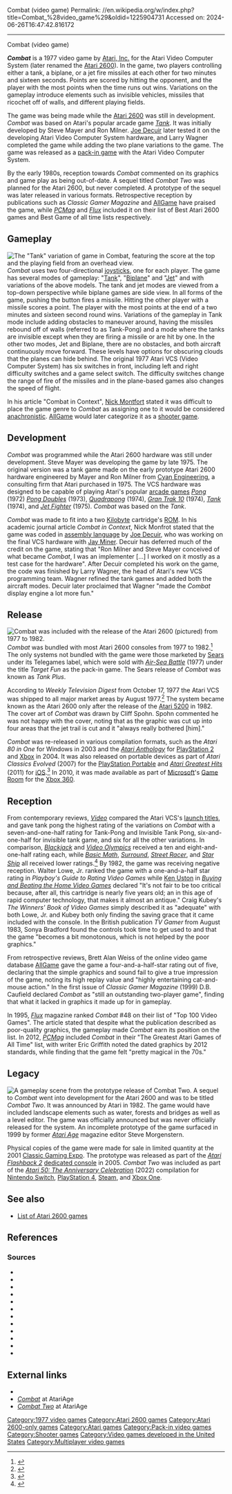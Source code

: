Combat (video game)
Permalink: //en.wikipedia.org/w/index.php?title=Combat_%28video_game%29&oldid=1225904731
Accessed on: 2024-06-26T16:47:42.816172



------
Combat (video game)
{{good article}}
{{short description|1977 video game}}
{{Infobox video game
| title = Combat
| image = Combatatarigamepack.jpg
| alt = 
| caption = 
| developer = [[Atari, Inc.|Atari]]{{sfn|Weiss|2014|p=55}}
| publisher = Atari{{sfn|Weiss|2014|p=55}}
| series = 
| engine = 
| platforms = [[Atari 2600]]
| released = 1977
| genre = [[Shooter game|Shooter]]
| modes = [[Multiplayer video game|Multiplayer]]
| director = 
| producer = 
| designer = 
| programmer = {{plainlist|* Ron Milner 
* Steve Mayer
* [[Joseph C. Decuir|Joe Decuir]]
* Larry Wagner}}
| artist = 
| writer = 
| composer = 
}}

'''''Combat''''' is a 1977 video game by [[Atari, Inc.]] for the Atari Video Computer System (later renamed the [[Atari 2600]]). In the game, two players controlling either a tank, a biplane, or a jet fire missiles at each other for two minutes and sixteen seconds. Points are scored by hitting the opponent, and the player with the most points when the time runs out wins. Variations on the gameplay introduce elements such as invisible vehicles, missiles that ricochet off of walls, and different playing fields.

The game was being made while the [[Atari 2600]] was still in development. ''Combat'' was based on Atari's popular arcade game ''[[Tank (video game)|Tank]]''. It was initially developed by Steve Mayer and Ron Milner. [[Joseph C. Decuir|Joe Decuir]] later tested it on the developing Atari Video Computer System hardware, and Larry Wagner completed the game while adding the two plane variations to the game. The game was released as a [[Glossary of video game terms#Pack-in game|pack-in game]] with the Atari Video Computer System.

By the early 1980s, reception towards ''Combat'' commented on its graphics and game play as being out-of-date. A sequel titled ''Combat Two'' was planned for the Atari 2600, but never completed. A prototype of the sequel was later released in various formats. Retrospective reception by publications such as ''Classic Gamer Magazine'' and [[AllGame]] have praised the game, while ''[[PCMag]]'' and ''[[Flux (magazine)|Flux]]'' included it on their list of Best Atari 2600 games and Best Game of all time lists respectively.

==Gameplay==
[[Image:Combat.svg|thumb|left|The "Tank" variation of game in ''Combat'', featuring the score at the top and the playing field from an overhead view.]]
''Combat'' uses two four-directional [[joystick]]s, one for each player.{{sfn|Montfort|Bogost|2009|p=22}} The game has several modes of gameplay: "[[Tank]]", "[[Biplane]]" and "[[Jet aircraft|Jet]]" and with variations of the above models.{{sfn|Montfort|Bogost|2009|p=19}} The tank and jet modes are viewed from a top-down perspective while biplane games are side view.{{sfn|Weiss}} In all forms of the game, pushing the button fires a missile. Hitting the other player with a missile scores a point. The player with the most points at the end of a two minutes and sixteen second round wins. Variations of the gameplay in Tank mode include adding obstacles to maneuver around, having the missiles rebound off of walls (referred to as Tank-Pong) and a mode where the tanks are invisible except when they are firing a missile or are hit by one.{{sfn|Montfort|Bogost|2009|p=19}}{{sfn|Montfort|Bogost|2009|p=31}} In the other two modes, Jet and Biplane, there are no obstacles, and both aircraft continuously move forward.{{sfn|Montfort|Bogost|2009|p=19}} These levels have options for obscuring clouds that the planes can hide behind.{{sfn|Montfort|Bogost|2009|p=31}} The original 1977 Atari VCS (Video Computer System) has six switches in front, including left and right difficulty switches and a game select switch. The difficulty switches change the range of fire of the missiles and in the plane-based games also changes the speed of flight.{{sfn|Montfort|2006}} 

In his article "Combat in Context", [[Nick Montfort]] stated it was difficult to place the game genre to ''Combat'' as assigning one to it would be considered [[Anachronism|anachronistic]].{{sfn|Montfort|2006}} [[AllGame]] would later categorize it as a [[shooter game]].{{sfn|Weiss}}

==Development==
''Combat'' was programmed while the Atari 2600 hardware was still under development.{{sfn|Montfort|Bogost|2009|p=19}} Steve Mayer was developing the game by late 1975. The original version was a tank game made on the early prototype Atari 2600 hardware engineered by Mayer and Ron Milner from [[Cyan Engineering]], a consulting firm that Atari purchased in 1975.{{sfn|Montfort|Bogost|2009|p=20}}{{sfn|Montfort|Bogost|2009|p=25}}  The VCS hardware was designed to be capable of playing Atari's popular [[arcade game|arcade games]] ''[[Pong]]'' (1972) ''[[Pong Doubles]]'' (1973), ''[[Quadrapong]]'' (1974), ''[[Gran Trak 10]]'' (1974), ''[[Tank (video game)|Tank]]'' (1974), and ''[[Jet Fighter (video game)|Jet Fighter]]'' (1975).{{sfn|Smith|2019|p=332}} ''Combat'' was based on the ''Tank''.{{sfn|Montfort|Bogost|2009|p=20}}

''Combat'' was made to fit into a two [[Kilobyte]] cartridge's [[read only memory|ROM]].{{sfn|Montfort|2006}}  In his academic journal article ''Combat in Context'', Nick Monfrot stated that the game was coded in [[assembly language]] by [[Joseph C. Decuir|Joe Decuir]], who was working on the final VCS hardware with [[Jay Miner]].{{sfn|Montfort|2006}} Decuir has deferred much of the credit on the game, stating that "Ron Milner and Steve Mayer conceived of what became ''Combat'', I was an implementer [...] I worked on it mostly as a test case for the hardware".{{sfn|Weiss|2014|p=55}} After Decuir completed his work on the game, the code was finished by Larry Wagner, the head of Atari's new VCS programming team. Wagner refined the tank games and added both the aircraft modes.{{sfn|Montfort|Bogost|2009|p=20}} Decuir later proclaimed that Wagner "made the ''Combat'' display engine a lot more fun."{{sfn|Weiss|2014|p=55}}

==Release==
[[Image:Atari-2600-Wood-4Sw-Set.png|thumb|right|''Combat'' was included with the release of the Atari 2600 (pictured) from 1977 to 1982.]]
''Combat'' was bundled with most Atari 2600 consoles from 1977 to 1982.{{sfn|Montfort|Bogost|2009|p=20}}{{sfn|Montfort|Bogost|2009|p=15}}<ref>{{cite video game |title=Atari 50 |developer=[[Digital Eclipse]] |publisher=[[Atari SA|Atari]] |date=November 11, 2022 |platform=Nintendo Switch |quote='''Birth of the Console: 1977: Combat''': If you find one Atari VCS game in someone's collection, it'll be Combat. That's because it was packed in with every VCS sold from 1977 to 1982.}}</ref> The only systems not bundled with the game were those marketed by [[Sears]] under its Telegames label, which were sold with ''[[Air-Sea Battle]]'' (1977) under the title ''Target Fun'' as the pack-in game.{{sfn|Lapetino|2016|p=58}}{{sfn|Montfort|Bogost|2009|p=120-121}}{{sfn|Weiss|2007|p=122}} The Sears release of ''Combat'' was known as ''Tank Plus''.{{sfn|Weiss|2007|p=121}}

According to ''Weekly Television Digest'' from October 17, 1977 the Atari VCS was shipped to all major market areas by August 1977.<ref>{{cite magazine|magazine=Weekly Television Digest|title=Games-Deja Vu Sets In|date=October 17, 1977|page=10}}</ref> The system became known as the Atari 2600 only after the release of the [[Atari 5200]] in 1982.{{sfn|Montfort|2006}} The cover art of ''Combat'' was drawn by Cliff Spohn. Spohn commented he was not happy with the cover, noting that as the graphic was cut up into four areas that the jet trail is cut and it "always really bothered [him]."{{sfn|Lapetino|2016|p=61}}

''Combat'' was re-released in various compilation formats, such as the ''Atari 80 in One'' for Windows in 2003 and the ''[[Atari Anthology]]'' for [[PlayStation 2]] and [[Xbox]] in 2004.{{sfn|Harris|2004}} It was also released on portable devices as part of ''Atari Classics Evolved'' (2007) for the [[PlayStation Portable]] and ''[[Atari Greatest Hits]]'' (2011) for [[iOS]].<ref name="mc-ios">{{cite web|url=https://www.metacritic.com/game/ataris-greatest-hits/critic-reviews/?platform=ios-iphoneipad|work=MetaCritic|title=Atari's Greatest Hits|accessdate=January 27, 2023|url-status=live|archiveurl=https://web.archive.org/web/20230127093459/https://www.metacritic.com/game/ios/ataris-greatest-hits|archivedate=January 27, 2023}}</ref>{{sfn|Weiss|2014|p=56}} In 2010, it was made available as part of [[Microsoft]]'s [[Game Room]] for the [[Xbox 360]].{{sfn|Weiss|2014|p=56}}

==Reception==
From contemporary reviews, ''[[Video (magazine)|Video]]'' compared the Atari VCS's [[launch title]]s, and gave tank pong the highest rating of the variations on ''Combat'' with a seven-and-one-half rating for Tank-Pong and Invisible Tank Pong, six-and-one-half for invisible tank game, and six for all the other variations. In comparison, ''[[Blackjack (Atari 2600)|Blackjack]]'' and ''[[Video Olympics]]'' received a ten and eight-and-one-half rating each, while ''[[Basic Math (video game)|Basic Math]]'', ''[[Surround (video game)|Surround]]'', ''[[Street Racer (1977 video game)|Street Racer]]'', and ''[[Star Ship]]'' all received lower ratings.<ref name="video">{{cite magazine|magazine=[[Video (magazine)|Video]]|year=1979|volume=1|issue=5|issn=0147-8907|title=The Games|pages=32–33}}</ref> By 1982, the game was receiving negative reception. Walter Lowe, Jr. ranked the game with a one-and-a-half star rating in ''Playboy's Guide to Rating Video Games'' while [[Ken Uston]] in ''[[Ken Uston's Guide to Buying and Beating the Home Video Games|Buying and Beating the Home Video Games]]''  declared "It's not fair to be too critical because, after all, this cartridge is nearly five years old; an in this age of rapid computer technology, that makes it almost an antique."{{sfn|Weiss|2014|p=56}} Craig Kubey's ''The Winners' Book of Video Games'' simply described it as "adequate" with both Lowe, Jr. and Kubey both only finding the saving grace that it came included with the console.{{sfn|Weiss|2014|p=56}} In the British publication ''TV Gamer'' from August 1983, Sonya Bradford found the controls took time to get used to and that the game "becomes a bit monotonous, which is not helped by the poor graphics."{{sfn|Weiss|2014|p=56}}

From retrospective reviews, Brett Alan Weiss of the online video game database [[AllGame]] gave the game a four-and-a-half-star rating out of five, declaring that the simple graphics and sound fail to give a true impression of the game, noting its high replay value and "highly entertaining cat-and-mouse action."{{sfn|Weiss}} In the first issue of ''Classic Gamer Magazine'' (1999) D.B. Caufield declared ''Combat'' as "still an outstanding two-player game", finding that what it lacked in graphics it made up for in gameplay.{{sfn|Weiss|2014|p=55}}

In 1995, ''[[Flux (magazine)|Flux]]'' magazine ranked ''Combat'' #48 on their list of "Top 100 Video Games". The article stated that despite what the publication described as poor-quality graphics, the gameplay made ''Combat'' earn its position on the list.{{sfn|Amrich|Barbagallo|East|Hudak|1995|p=30}} In 2012, ''[[PCMag]]'' included ''Combat'' in their "The Greatest Atari Games of All Time" list, with writer Eric Griffith noted the dated graphics by 2012 standards, while finding that the game felt "pretty magical in the 70s."{{sfn|Griffith|2012}}

==Legacy==
[[Image:Atari combat2.png|thumb|A gameplay scene from the prototype release of ''Combat Two''.]]
A sequel to ''Combat'' went into development for the Atari 2600 and was to be titled ''Combat Two''.{{sfn|Lapetino|2016|p=144}} It was announced by Atari in 1982.{{sfn|Bunch|2022|p=30}} The game would have included landscape elements such as water, forests and bridges as well as a level editor. The game was officially announced but was never officially released for the system. An incomplete prototype of the game surfaced in 1999 by former ''[[Atari Age]]'' magazine editor Steve Morgenstern.{{sfn|Lapetino|2016|p=144}} 

Physical copies of the game were made for sale in limited quantity at the 2001 [[Classic Gaming Expo]].{{sfn|Weiss|2014|p=55}} The prototype was released as part of the ''[[Atari Flashback series|Atari Flashback 2]]'' [[dedicated console]] in 2005.{{sfn|Lapetino|2016|p=144}}{{sfn|Bunch|2022|p=30}} ''Combat Two'' was included as part of the ''[[Atari 50|Atari 50: The Anniversary Celebration]]'' (2022) compilation for [[Nintendo Switch]], [[PlayStation 4]], [[Steam (service)|Steam]], and [[Xbox One]].{{sfn|Machkovech|2022}}

==See also==
{{Portal|Video games}}
*[[List of Atari 2600 games]]

==References==
{{reflist}}

===Sources===
* {{Cite magazine |date=April 1995 |url=https://archive.org/details/flux-issue-4/page/n29/mode/2up |magazine=[[Flux (magazine)|Flux]]|title=The Top 100 Video Games|publisher=Harris Publications |issue=4 |issn=1074-5602|last1=Amrich|first1=Dan|last2=Barbagallo|first2=Ralph|last3=East|first3=Mark|last4=Hudak|first4=Chris|last5=Kitts|first5=Jeff|last6=Meston|first6=Zach|last7=Yang|first7=Jeff|authorlink1=Dan Amrich}}
* {{cite book|title=Atari Archive: Vol.1 1977-1978|last=Bunch|first=Kevin|publisher=[[Limited Run Games|Press Run Books]]|ISBN=978-1-955183-21-5|year=2022}}
* {{cite web|last=Griffith|first=Eric|url=https://www.pcmag.com/slideshow/story/299591/the-greatest-atari-games-of-all-time/3|title=The Greatest Atari Games of All Time|work=[[PCMag]]|date=June 27, 2012|accessdate=March 31, 2023|archiveurl=https://web.archive.org/web/20120701023120/https://www.pcmag.com/slideshow/story/299591/the-greatest-atari-games-of-all-time/3|archivedate=July 1, 2012}}
* {{cite web|first=Craig|last=Harris|title=Atari Anthology|url=https://www.ign.com/articles/2004/11/30/atari-anthology|publisher=[[IGN]]|date=November 30, 2004|access-date=January 26, 2023|archiveurl=https://web.archive.org/web/20230126195851/https://www.ign.com/articles/2004/11/30/atari-anthology|archivedate=January 26, 2023}}
* {{cite book|title=Art of Atari|last=Lapetino|first=Tim|publisher=[[Dynamite Entertainment]]|isbn=978-1-5241-0103-9|year=2016}}
* {{cite web|last=Machkovech|first=Sam|url=https://arstechnica.com/gaming/2022/09/the-103-classic-games-that-did-and-didnt-make-the-atari-50-anniversary-cut/|title=The 103 Classic Games That Did, and Didn't, Make the Atari 50 Anniversary Cut — Retailer Leak Suggests Games from Arcade to Jaguar; Surprises Apparently Still Await|work=[[Ars Technica]]|publisher=[[Condé Nast]]|date=September 12, 2022|access-date=May 23, 2023|archive-url=https://web.archive.org/web/20220914101824/https://arstechnica.com/gaming/2022/09/the-103-classic-games-that-did-and-didnt-make-the-atari-50-anniversary-cut/|archive-date=September 14, 2022|url-status=live}}
* {{cite journal|url=https://gamestudies.org/0601/articles/montfort|title=Combat in Context|last=Montfort|first=Nick|volume=6|issue=1|date=December 2006|issn=1604-7982|accessdate=April 28, 2023|journal=Game Studies|authorlink=Nick Montfort}}
* {{cite book|last1=Montfort|first1=Nick|last2=Bogost|first2=Ian|title=Racing the Beam|publisher=[[MIT Press]]|year=2009|isbn=978-0-262-01257-7|title-link=Racing the Beam|authorlink2=Ian Bogost}}
* {{Cite book|title=They Create Worlds: The Story of the People and Companies That Shaped the Video Game Industry, Volume I|last=Smith|first=Alexander|publisher=[[CRC Press]]|year=2019|isbn=9781138389908}}
* {{cite web|last=Weiss|first=Brett Alan|publisher=[[AllGame]]|title=Combat|accessdate=April 28, 2023|archivedate=November 14, 2014|url=http://www.allgame.com/game.php?d=8409|archiveurl=https://web.archive.org/web/20141114095043/http://www.allgame.com/game.php?id=8409 }}
* {{cite book|title=Classic Home Video Games 1972-1984|last=Weiss|first=Brett|publisher=McFarland & Company, Inc.|isbn=978-0-7864-3226-4|year=2007}}
* {{cite book|title=The 100 Greatest Console Video Games 1977-1987|last=Weiss|first=Brett|year=2014|isbn=978-0-7643-4618-7|publisher=[[Schiffer Publishing]]}}

==External links==
*{{atarimania|id=7258}}
*[https://web.archive.org/web/20180915134719/http://atariage.com/software_page.html?SoftwareID=935 ''Combat''] at AtariAge
*[https://web.archive.org/web/20170201111052/http://atariage.com/software_page.html?SoftwareLabelID=1137 ''Combat Two''] at AtariAge

{{Atari 2600}}

[[Category:1977 video games]]
[[Category:Atari 2600 games]]
[[Category:Atari 2600-only games]]
[[Category:Atari games]]
[[Category:Pack-in video games]]
[[Category:Shooter games]]
[[Category:Video games developed in the United States]]
[[Category:Multiplayer video games]]